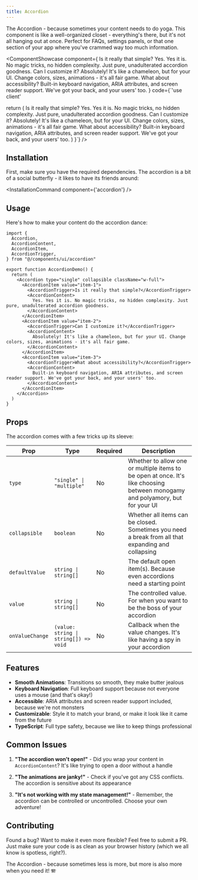 ```yaml
---
title: Accordion
---
```



The Accordion - because sometimes your content needs to do yoga. This component is like a well-organized closet - everything's there, but it's not all hanging out at once. Perfect for FAQs, settings panels, or that one section of your app where you've crammed way too much information.

<ComponentShowcase component={
  <Accordion type="single" collapsible className="w-[80%]">
      <AccordionItem value="item-1">
        <AccordionTrigger>Is it really that simple?</AccordionTrigger>
        <AccordionContent>
          Yes. Yes it is. No magic tricks, no hidden complexity. Just pure, unadulterated accordion goodness.
        </AccordionContent>
      </AccordionItem>
      <AccordionItem value="item-2">
        <AccordionTrigger>Can I customize it?</AccordionTrigger>
        <AccordionContent>
          Absolutely! It's like a chameleon, but for your UI. Change colors, sizes, animations - it's all fair game.
        </AccordionContent>
      </AccordionItem>
      <AccordionItem value="item-3">
        <AccordionTrigger>What about accessibility?</AccordionTrigger>
        <AccordionContent>
          Built-in keyboard navigation, ARIA attributes, and screen reader support. We've got your back, and your users' too.
        </AccordionContent>
      </AccordionItem>
    </Accordion>
}
code={`'use client'

  return (
    <Accordion type="single" collapsible className="w-full">
      <AccordionItem value="item-1">
        <AccordionTrigger>Is it really that simple?</AccordionTrigger>
        <AccordionContent>
          Yes. Yes it is. No magic tricks, no hidden complexity. Just pure, unadulterated accordion goodness.
        </AccordionContent>
      </AccordionItem>
      <AccordionItem value="item-2">
        <AccordionTrigger>Can I customize it?</AccordionTrigger>
        <AccordionContent>
          Absolutely! It's like a chameleon, but for your UI. Change colors, sizes, animations - it's all fair game.
        </AccordionContent>
      </AccordionItem>
      <AccordionItem value="item-3">
        <AccordionTrigger>What about accessibility?</AccordionTrigger>
        <AccordionContent>
          Built-in keyboard navigation, ARIA attributes, and screen reader support. We've got your back, and your users' too.
        </AccordionContent>
      </AccordionItem>
    </Accordion>
  )
}`} />

## Installation

First, make sure you have the required dependencies. The accordion is a bit of a social butterfly - it likes to have its friends around:


<InstallationCommand component={'accordion'} />


## Usage

Here's how to make your content do the accordion dance:

```tsx
import {
  Accordion,
  AccordionContent,
  AccordionItem,
  AccordionTrigger,
} from "@/components/ui/accordion"

export function AccordionDemo() {
  return (
    <Accordion type="single" collapsible className="w-full">
      <AccordionItem value="item-1">
        <AccordionTrigger>Is it really that simple?</AccordionTrigger>
        <AccordionContent>
          Yes. Yes it is. No magic tricks, no hidden complexity. Just pure, unadulterated accordion goodness.
        </AccordionContent>
      </AccordionItem>
      <AccordionItem value="item-2">
        <AccordionTrigger>Can I customize it?</AccordionTrigger>
        <AccordionContent>
          Absolutely! It's like a chameleon, but for your UI. Change colors, sizes, animations - it's all fair game.
        </AccordionContent>
      </AccordionItem>
      <AccordionItem value="item-3">
        <AccordionTrigger>What about accessibility?</AccordionTrigger>
        <AccordionContent>
          Built-in keyboard navigation, ARIA attributes, and screen reader support. We've got your back, and your users' too.
        </AccordionContent>
      </AccordionItem>
    </Accordion>
  )
}
```

## Props

The accordion comes with a few tricks up its sleeve:

| Prop | Type | Required | Description |
|------|------|----------|-------------|
| `type` | `"single" \| "multiple"` | No | Whether to allow one or multiple items to be open at once. It's like choosing between monogamy and polyamory, but for your UI |
| `collapsible` | `boolean` | No | Whether all items can be closed. Sometimes you need a break from all that expanding and collapsing |
| `defaultValue` | `string \| string[]` | No | The default open item(s). Because even accordions need a starting point |
| `value` | `string \| string[]` | No | The controlled value. For when you want to be the boss of your accordion |
| `onValueChange` | `(value: string \| string[]) => void` | No | Callback when the value changes. It's like having a spy in your accordion |

## Features

- **Smooth Animations**: Transitions so smooth, they make butter jealous
- **Keyboard Navigation**: Full keyboard support because not everyone uses a mouse (and that's okay!)
- **Accessible**: ARIA attributes and screen reader support included, because we're not monsters
- **Customizable**: Style it to match your brand, or make it look like it came from the future
- **TypeScript**: Full type safety, because we like to keep things professional

## Common Issues

1. **"The accordion won't open!"** - Did you wrap your content in `AccordionContent`? It's like trying to open a door without a handle

2. **"The animations are janky!"** - Check if you've got any CSS conflicts. The accordion is sensitive about its appearance

3. **"It's not working with my state management!"** - Remember, the accordion can be controlled or uncontrolled. Choose your own adventure!

## Contributing

Found a bug? Want to make it even more flexible? Feel free to submit a PR. Just make sure your code is as clean as your browser history (which we all know is spotless, right?).

The Accordion - because sometimes less is more, but more is also more when you need it! 🪗 